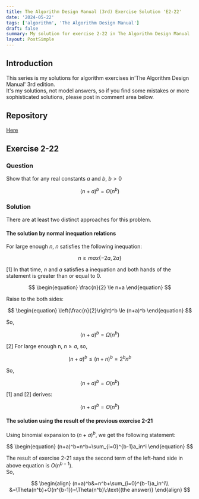 ```yaml
---
title: The Algorithm Design Manual (3rd) Exercise Solution 'E2-22'
date: '2024-05-22'
tags: ['algorithm', 'The Algorithm Design Manual']
draft: false
summary: My solution for exercise 2-22 in The Algorithm Design Manual
layout: PostSimple
---
```


<TOCInline toc={props.toc} toHeading={4} asDisclosure={true} />

## Introduction

This series is my solutions for algorithm exercises in'The Algorithm Design Manual' 3rd edition.  
It's my solutions, not model answers, so if you find some mistakes or more sophisticated solutions, please post in comment area below.

## Repository

[Here](https://github.com/dede-20191130/tadm-solutions)

## Exercise 2-22

### Question

Show that for any real constants $a$ and $b$, $b > 0$

$$
\begin{equation}
(n+a)^b=ʘ(n^b)
\end{equation}
$$

### Solution

There are at least two distinct approaches for this problem.

#### The solution by normal inequation relations

For large enough $n$, $n$ satisfies the following inequation:

$$
\begin{equation}
    n \ge max\{-2a, 2a\}
\end{equation}
$$

\[1\] In that time, $n$ and $a$ satisfies a inequation and both hands of the statement is greater than or equal to 0.

$$
\begin{equation}
    \frac{n}{2} \le n+a
\end{equation}
$$

Raise to the both sides:

$$
\begin{equation}
    \left(\frac{n}{2}\right)^b \le (n+a)^b
\end{equation}
$$

So,

$$
\begin{equation}
    (n+a)^b=\Omega(n^b)
\end{equation}
$$

\[2\] For large enough n, $n \ge a$, so,

$$
\begin{equation}
    (n+a)^b \le (n+n)^b=2^bn^b
\end{equation}
$$

So,

$$
\begin{equation}
    (n+a)^b=O(n^b)
\end{equation}
$$

\[1\] and \[2\] derives:

$$
\begin{equation}
(n+a)^b=ʘ(n^b)
\end{equation}
$$

#### The solution using the result of the previous exercise 2-21

Using binomial expansion to $(n+a)^b$, we get the following statement:

$$
\begin{equation}
(n+a)^b=n^b+\sum_{i=0}^{b-1}a_in^i
\end{equation}
$$

The result of exercise 2-21 says the second term of the left-hand side in above equation is $O(n^{b-1})$.  
So,

$$
\begin{align}
(n+a)^b&=n^b+\sum_{i=0}^{b-1}a_in^i\\
&=\Theta(n^b)+O(n^{b-1})=\Theta(n^b)\:\text{(the answer)}
\end{align}
$$

